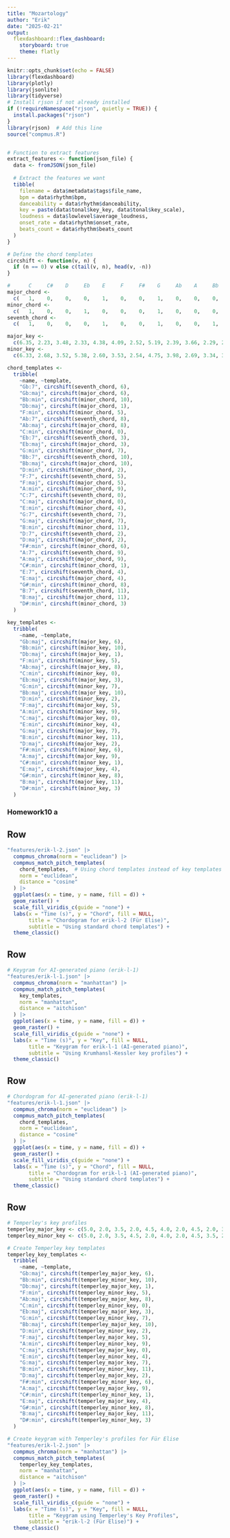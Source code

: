 ```yaml
---
title: "Mozartology"
author: "Erik"
date: "2025-02-21"
output: 
  flexdashboard::flex_dashboard:
    storyboard: true
    theme: flatly
---
```


```r
knitr::opts_chunk$set(echo = FALSE)
library(flexdashboard)
library(plotly)
library(jsonlite)
library(tidyverse)
# Install rjson if not already installed
if (!requireNamespace("rjson", quietly = TRUE)) {
  install.packages("rjson")
}
library(rjson)  # Add this line
source("compmus.R")


# Function to extract features
extract_features <- function(json_file) {
  data <- fromJSON(json_file)
  
  # Extract the features we want
  tibble(
    filename = data$metadata$tags$file_name,
    bpm = data$rhythm$bpm,
    danceability = data$rhythm$danceability,
    key = paste(data$tonal$key_key, data$tonal$key_scale),
    loudness = data$lowlevel$average_loudness,
    onset_rate = data$rhythm$onset_rate,
    beats_count = data$rhythm$beats_count
  )
}

# Define the chord templates
circshift <- function(v, n) {
  if (n == 0) v else c(tail(v, n), head(v, -n))
}

#      C     C#    D     Eb    E     F     F#    G     Ab    A     Bb    B
major_chord <-
  c(   1,    0,    0,    0,    1,    0,    0,    1,    0,    0,    0,    0)
minor_chord <-
  c(   1,    0,    0,    1,    0,    0,    0,    1,    0,    0,    0,    0)
seventh_chord <-
  c(   1,    0,    0,    0,    1,    0,    0,    1,    0,    0,    1,    0)

major_key <-
  c(6.35, 2.23, 3.48, 2.33, 4.38, 4.09, 2.52, 5.19, 2.39, 3.66, 2.29, 2.88)
minor_key <-
  c(6.33, 2.68, 3.52, 5.38, 2.60, 3.53, 2.54, 4.75, 3.98, 2.69, 3.34, 3.17)

chord_templates <-
  tribble(
    ~name, ~template,
    "Gb:7", circshift(seventh_chord, 6),
    "Gb:maj", circshift(major_chord, 6),
    "Bb:min", circshift(minor_chord, 10),
    "Db:maj", circshift(major_chord, 1),
    "F:min", circshift(minor_chord, 5),
    "Ab:7", circshift(seventh_chord, 8),
    "Ab:maj", circshift(major_chord, 8),
    "C:min", circshift(minor_chord, 0),
    "Eb:7", circshift(seventh_chord, 3),
    "Eb:maj", circshift(major_chord, 3),
    "G:min", circshift(minor_chord, 7),
    "Bb:7", circshift(seventh_chord, 10),
    "Bb:maj", circshift(major_chord, 10),
    "D:min", circshift(minor_chord, 2),
    "F:7", circshift(seventh_chord, 5),
    "F:maj", circshift(major_chord, 5),
    "A:min", circshift(minor_chord, 9),
    "C:7", circshift(seventh_chord, 0),
    "C:maj", circshift(major_chord, 0),
    "E:min", circshift(minor_chord, 4),
    "G:7", circshift(seventh_chord, 7),
    "G:maj", circshift(major_chord, 7),
    "B:min", circshift(minor_chord, 11),
    "D:7", circshift(seventh_chord, 2),
    "D:maj", circshift(major_chord, 2),
    "F#:min", circshift(minor_chord, 6),
    "A:7", circshift(seventh_chord, 9),
    "A:maj", circshift(major_chord, 9),
    "C#:min", circshift(minor_chord, 1),
    "E:7", circshift(seventh_chord, 4),
    "E:maj", circshift(major_chord, 4),
    "G#:min", circshift(minor_chord, 8),
    "B:7", circshift(seventh_chord, 11),
    "B:maj", circshift(major_chord, 11),
    "D#:min", circshift(minor_chord, 3)
  )

key_templates <-
  tribble(
    ~name, ~template,
    "Gb:maj", circshift(major_key, 6),
    "Bb:min", circshift(minor_key, 10),
    "Db:maj", circshift(major_key, 1),
    "F:min", circshift(minor_key, 5),
    "Ab:maj", circshift(major_key, 8),
    "C:min", circshift(minor_key, 0),
    "Eb:maj", circshift(major_key, 3),
    "G:min", circshift(minor_key, 7),
    "Bb:maj", circshift(major_key, 10),
    "D:min", circshift(minor_key, 2),
    "F:maj", circshift(major_key, 5),
    "A:min", circshift(minor_key, 9),
    "C:maj", circshift(major_key, 0),
    "E:min", circshift(minor_key, 4),
    "G:maj", circshift(major_key, 7),
    "B:min", circshift(minor_key, 11),
    "D:maj", circshift(major_key, 2),
    "F#:min", circshift(minor_key, 6),
    "A:maj", circshift(major_key, 9),
    "C#:min", circshift(minor_key, 1),
    "E:maj", circshift(major_key, 4),
    "G#:min", circshift(minor_key, 8),
    "B:maj", circshift(major_key, 11),
    "D#:min", circshift(minor_key, 3)
  )
```

### Homework10 a


Row {data-height=500}
-----------------------------------------------------------------------


```r
"features/erik-l-2.json" |> 
  compmus_chroma(norm = "euclidean") |> 
  compmus_match_pitch_templates(
    chord_templates,  # Using chord templates instead of key templates
    norm = "euclidean",
    distance = "cosine"
  ) |>
  ggplot(aes(x = time, y = name, fill = d)) + 
  geom_raster() +
  scale_fill_viridis_c(guide = "none") +
  labs(x = "Time (s)", y = "Chord", fill = NULL,
       title = "Chordogram for erik-l-2 (Für Elise)",
       subtitle = "Using standard chord templates") +
  theme_classic()
```

Row {data-height=500}
-----------------------------------------------------------------------
```r
# Keygram for AI-generated piano (erik-l-1)
"features/erik-l-1.json" |> 
  compmus_chroma(norm = "manhattan") |> 
  compmus_match_pitch_templates(
    key_templates,
    norm = "manhattan",
    distance = "aitchison"
  ) |>
  ggplot(aes(x = time, y = name, fill = d)) + 
  geom_raster() +
  scale_fill_viridis_c(guide = "none") +
  labs(x = "Time (s)", y = "Key", fill = NULL,
       title = "Keygram for erik-l-1 (AI-generated piano)",
       subtitle = "Using Krumhansl-Kessler key profiles") +
  theme_classic()
```

Row {data-height=500}
-----------------------------------------------------------------------
```r
# Chordogram for AI-generated piano (erik-l-1)
"features/erik-l-1.json" |> 
  compmus_chroma(norm = "euclidean") |> 
  compmus_match_pitch_templates(
    chord_templates,
    norm = "euclidean",
    distance = "cosine"
  ) |>
  ggplot(aes(x = time, y = name, fill = d)) + 
  geom_raster() +
  scale_fill_viridis_c(guide = "none") +
  labs(x = "Time (s)", y = "Chord", fill = NULL,
       title = "Chordogram for erik-l-1 (AI-generated piano)",
       subtitle = "Using standard chord templates") +
  theme_classic()
```

Row {data-height=500}
-----------------------------------------------------------------------
```r
# Temperley's key profiles
temperley_major_key <- c(5.0, 2.0, 3.5, 2.0, 4.5, 4.0, 2.0, 4.5, 2.0, 3.5, 1.5, 4.0)
temperley_minor_key <- c(5.0, 2.0, 3.5, 4.5, 2.0, 4.0, 2.0, 4.5, 3.5, 2.0, 1.5, 4.0)

# Create Temperley key templates
temperley_key_templates <-
  tribble(
    ~name, ~template,
    "Gb:maj", circshift(temperley_major_key, 6),
    "Bb:min", circshift(temperley_minor_key, 10),
    "Db:maj", circshift(temperley_major_key, 1),
    "F:min", circshift(temperley_minor_key, 5),
    "Ab:maj", circshift(temperley_major_key, 8),
    "C:min", circshift(temperley_minor_key, 0),
    "Eb:maj", circshift(temperley_major_key, 3),
    "G:min", circshift(temperley_minor_key, 7),
    "Bb:maj", circshift(temperley_major_key, 10),
    "D:min", circshift(temperley_minor_key, 2),
    "F:maj", circshift(temperley_major_key, 5),
    "A:min", circshift(temperley_minor_key, 9),
    "C:maj", circshift(temperley_major_key, 0),
    "E:min", circshift(temperley_minor_key, 4),
    "G:maj", circshift(temperley_major_key, 7),
    "B:min", circshift(temperley_minor_key, 11),
    "D:maj", circshift(temperley_major_key, 2),
    "F#:min", circshift(temperley_minor_key, 6),
    "A:maj", circshift(temperley_major_key, 9),
    "C#:min", circshift(temperley_minor_key, 1),
    "E:maj", circshift(temperley_major_key, 4),
    "G#:min", circshift(temperley_minor_key, 8),
    "B:maj", circshift(temperley_major_key, 11),
    "D#:min", circshift(temperley_minor_key, 3)
  )

# Create keygram with Temperley's profiles for Für Elise
"features/erik-l-2.json" |> 
  compmus_chroma(norm = "manhattan") |> 
  compmus_match_pitch_templates(
    temperley_key_templates,
    norm = "manhattan",
    distance = "aitchison"
  ) |>
  ggplot(aes(x = time, y = name, fill = d)) + 
  geom_raster() +
  scale_fill_viridis_c(guide = "none") +
  labs(x = "Time (s)", y = "Key", fill = NULL,
       title = "Keygram using Temperley's Key Profiles",
       subtitle = "erik-l-2 (Für Elise)") +
  theme_classic()
```

